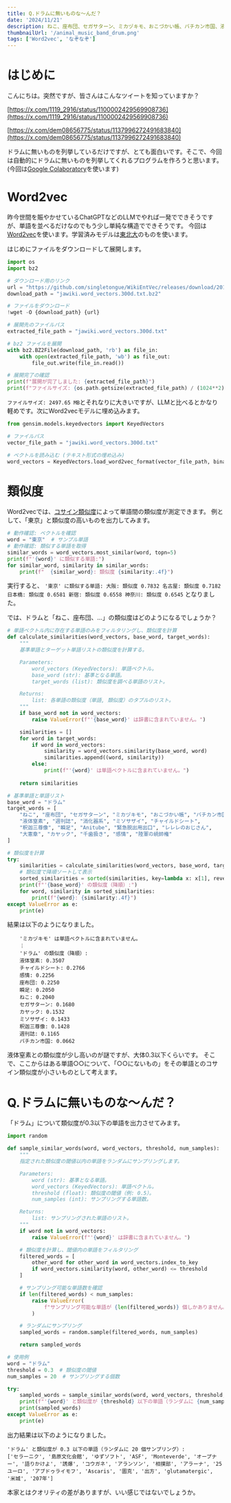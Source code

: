```yaml
---
title: Q.ドラムに無いものな〜んだ？
date: '2024/11/21'
description: ねこ、座布団、セガサターン、ミカヅキモ、おこづかい帳、バチカン市国、液体窒素、週刊誌、消化器系、ミソサザイ、チャイルドシート、釈迦三尊像、瞬足、Anitube、緊急脱出用出口、レレレのおじさん、大憲章、カヤック、千歯扱き、感情、陸軍の統帥権など
thumbnailUrl: '/animal_music_band_drum.png'
tags: ['Word2vec', 'なぞなぞ']
---
```


# はじめに

こんにちは。突然ですが、皆さんはこんなツイートを知っていますか？

[https://x.com/1119_2916/status/1100002429569908736](https://x.com/1119_2916/status/1100002429569908736)

[https://x.com/dem08656775/status/1137996272491683840](https://x.com/dem08656775/status/1137996272491683840)

ドラムに無いものを列挙しているだけですが、とても面白いです。そこで、今回は自動的にドラムに無いものを列挙してくれるプログラムを作ろうと思います。(今回は[Google Colaboratory](https://colab.research.google.com/?hl=ja)を使います)

# Word2vec

昨今世間を賑やかせているChatGPTなどのLLMでやれば一発でできそうですが、単語を並べるだけなのでもう少し単純な構造でできそうです。
今回は[Word2vec](https://ja.wikipedia.org/wiki/Word2vec)を使います。学習済みモデルは[東北大](http://www.cl.ecei.tohoku.ac.jp/~m-suzuki/jawiki_vector/)のものを使います。

はじめにファイルをダウンロードして展開します。

```python
import os
import bz2

# ダウンロード用のリンク
url = "https://github.com/singletongue/WikiEntVec/releases/download/20190520/jawiki.word_vectors.300d.txt.bz2"
download_path = "jawiki.word_vectors.300d.txt.bz2"

# ファイルをダウンロード
!wget -O {download_path} {url}

# 展開先のファイルパス
extracted_file_path = "jawiki.word_vectors.300d.txt"

# bz2 ファイルを展開
with bz2.BZ2File(download_path, 'rb') as file_in:
    with open(extracted_file_path, 'wb') as file_out:
        file_out.write(file_in.read())

# 展開完了の確認
print(f"展開が完了しました: {extracted_file_path}")
print(f"ファイルサイズ: {os.path.getsize(extracted_file_path) / (1024**2):.2f} MB")
```

`ファイルサイズ: 2497.65 MB`とそれなりに大きいですが、LLMと比べるとかなり軽めです。次にWord2vecモデルに埋め込みます。

```python
from gensim.models.keyedvectors import KeyedVectors

# ファイルパス
vector_file_path = "jawiki.word_vectors.300d.txt"

# ベクトルを読み込む (テキスト形式の埋め込み)
word_vectors = KeyedVectors.load_word2vec_format(vector_file_path, binary=False)
```

# 類似度

Word2vecでは、[コサイン類似度](https://ja.wikipedia.org/wiki/%E3%82%B3%E3%82%B5%E3%82%A4%E3%83%B3%E9%A1%9E%E4%BC%BC%E5%BA%A6)によって単語間の類似度が測定できます。
例として、「東京」と類似度の高いものを出力してみます。

```python
# 動作確認: ベクトルを確認
word = "東京"  # サンプル単語
# 動作確認: 類似する単語を取得
similar_words = word_vectors.most_similar(word, topn=5)
print(f"'{word}' に類似する単語:")
for similar_word, similarity in similar_words:
    print(f"  {similar_word}: 類似度 {similarity:.4f}")
```

実行すると、
`'東京' に類似する単語:
  大阪: 類似度 0.7832
  名古屋: 類似度 0.7182
  日本橋: 類似度 0.6581
  新宿: 類似度 0.6558
  神奈川: 類似度 0.6545`
となりました。

では、ドラムと「ねこ、座布団、…」の類似度はどのようになるでしょうか？

```python
# 単語ベクトル内に存在する単語のみをフィルタリングし、類似度を計算
def calculate_similarities(word_vectors, base_word, target_words):
    """
    基準単語とターゲット単語リストの類似度を計算する。

    Parameters:
        word_vectors (KeyedVectors): 単語ベクトル。
        base_word (str): 基準となる単語。
        target_words (list): 類似度を調べる単語のリスト。

    Returns:
        list: 各単語の類似度（単語, 類似度）のタプルのリスト。
    """
    if base_word not in word_vectors:
        raise ValueError(f"'{base_word}' は辞書に含まれていません。")

    similarities = []
    for word in target_words:
        if word in word_vectors:
            similarity = word_vectors.similarity(base_word, word)
            similarities.append((word, similarity))
        else:
            print(f"'{word}' は単語ベクトルに含まれていません。")
    
    return similarities

# 基準単語と単語リスト
base_word = "ドラム"
target_words = [
    "ねこ", "座布団", "セガサターン", "ミカヅキモ", "おこづかい帳", "バチカン市国", 
    "液体窒素", "週刊誌", "消化器系", "ミソサザイ", "チャイルドシート", 
    "釈迦三尊像", "瞬足", "Anitube", "緊急脱出用出口", "レレレのおじさん", 
    "大憲章", "カヤック", "千歯扱き", "感情", "陸軍の統帥権"
]

# 類似度を計算
try:
    similarities = calculate_similarities(word_vectors, base_word, target_words)
    # 類似度で降順ソートして表示
    sorted_similarities = sorted(similarities, key=lambda x: x[1], reverse=True)
    print(f"'{base_word}' の類似度（降順）:")
    for word, similarity in sorted_similarities:
        print(f"{word}: {similarity:.4f}")
except ValueError as e:
    print(e)
```

結果は以下のようになりました。

```
    'ミカヅキモ' は単語ベクトルに含まれていません。
    ︙
    'ドラム' の類似度（降順）:
    液体窒素: 0.3507
    チャイルドシート: 0.2766
    感情: 0.2256
    座布団: 0.2250
    瞬足: 0.2050
    ねこ: 0.2040
    セガサターン: 0.1680
    カヤック: 0.1532
    ミソサザイ: 0.1433
    釈迦三尊像: 0.1428
    週刊誌: 0.1165
    バチカン市国: 0.0662
```


液体窒素との類似度が少し高いのが謎ですが、大体0.3以下くらいです。
そこで、ここからはある単語○○について、「○○にないもの」をその単語とのコサイン類似度が小さいものとして考えます。

# Q.ドラムに無いものな〜んだ？

「ドラム」について類似度が0.3以下の単語を出力させてみます。

```python
import random

def sample_similar_words(word, word_vectors, threshold, num_samples):
    """
    指定された類似度の閾値以内の単語をランダムにサンプリングします。

    Parameters:
        word (str): 基準となる単語。
        word_vectors (KeyedVectors): 単語ベクトル。
        threshold (float): 類似度の閾値（例: 0.5）。
        num_samples (int): サンプリングする単語数。

    Returns:
        list: サンプリングされた単語のリスト。
    """
    if word not in word_vectors:
        raise ValueError(f"'{word}' は辞書に含まれていません。")

    # 類似度を計算し、閾値内の単語をフィルタリング
    filtered_words = [
        other_word for other_word in word_vectors.index_to_key
        if word_vectors.similarity(word, other_word) <= threshold
    ]

    # サンプリング可能な単語数を確認
    if len(filtered_words) < num_samples:
        raise ValueError(
            f"サンプリング可能な単語が {len(filtered_words)} 個しかありません。"
        )

    # ランダムにサンプリング
    sampled_words = random.sample(filtered_words, num_samples)

    return sampled_words

# 使用例
word = "ドラム"
threshold = 0.3  # 類似度の閾値
num_samples = 20  # サンプリングする個数

try:
    sampled_words = sample_similar_words(word, word_vectors, threshold, num_samples)
    print(f"'{word}' と類似度が {threshold} 以下の単語（ランダムに {num_samples} 個サンプリング）:")
    print(sampled_words)
except ValueError as e:
    print(e)
```

出力結果は以下のようになりました。
```
'ドラム' と類似度が 0.3 以下の単語（ランダムに 20 個サンプリング）:
['セラーニク', '島原文化会館', 'ゆずソフト', 'ASF', 'Monteverde', 'オープナー', '語りかけよ', '誘爆', 'コウガネ', 'アランソン', '相撲部', 'アラーナ', '25ユーロ', 'アブドゥライモフ', 'Ascaris', '圖克', '出方', 'glutamatergic', '米城', '207年']
```

本家とはクオリティの差がありますが、いい感じではないでしょうか。
